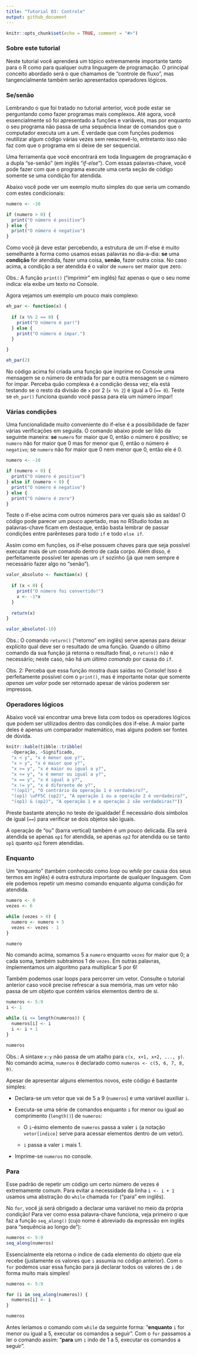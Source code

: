 ```yaml
---
title: "Tutorial 03: Controle"
output: github_document
---
```


```r
knitr::opts_chunk$set(echo = TRUE, comment = "#>")
```

### Sobre este tutorial

Neste tutorial você aprenderá um tópico extremamente importante tanto para o R
como para qualquer outra linguagem de programação. O principal conceito abordado
será o que chamamos de "controle de fluxo", mas tangencialmente também serão
apresentados operadores lógicos.

### Se/senão

Lembrando o que foi tratado no tutorial anterior, você pode estar se perguntando
como fazer programas mais complexos. Até agora, você essencialmente só foi
apresentado a funções e variáveis, mas por enquanto o seu programa não passa
de uma sequência linear de comandos que o computador executa um a um. É verdade
que com funções podemos reutilizar algum código várias vezes sem reescrevê-lo,
entretanto isso não faz com que o programa em si deixe de ser sequencial.

Uma ferramenta que você encontrará em toda linguagem de programação é a dupla
"se-senão" (em inglês "*if-else*"). Com essas palavras-chave, você pode fazer
com que o programa execute uma certa seção de código somente se uma condição
for atendida.

Abaixo você pode ver um exemplo muito simples do que seria um comando com estes
condicionais:

```r
numero <- -10

if (numero > 0) {
  print("O número é positivo")
} else {
  print("O número é negativo")
}
```

Como você já deve estar percebendo, a estrutura de um if-else é muito semelhante
à forma como usamos essas palavras no dia-a-dia: **se** uma **condição** for
atendida, fazer uma coisa, **senão**, fazer outra coisa. No caso acima, a condição
a ser atendida é o valor de `numero` ser maior que zero.

Obs.: A função `print()` ("imprimir" em inglês) faz apenas o que o seu nome
indica: ela exibe um texto no Console.

Agora vejamos um exemplo um pouco mais complexo:

```r
eh_par <- function(x) {
  
  if (x %% 2 == 0) {
    print("O número é par!")
  } else {
    print("O número é ímpar.")
  }

}

eh_par(2)
```

No código acima foi criada uma função que imprime no Console uma mensagem se o
número de entrada for par e outra mensagem se o número for ímpar. Perceba quão
complexa é a condição dessa vez; ela está testando se o resto da divisão de `x`
por 2 (`x %% 2`) é igual a 0 (`== 0`). Teste se `eh_par()` funciona quando você
passa para ela um número ímpar!

### Várias condições

Uma funcionalidade muito conveniente do if-else é a possibilidade de fazer
várias verificações em seguida. O comando abaixo pode ser lido da seguinte
maneira: **se** `numero` for maior que 0, então o número é positivo; se
`numero` não for maior que 0 mas for menor que 0, então o número é `negativo`;
se `numero` não for maior que 0 nem menor que 0, então ele é 0.

```r
numero <- -10

if (numero > 0) {
  print("O número é positivo")
} else if (numero < 0) {
  print("O número é negativo")
} else {
  print("O número é zero")
}
```

Teste o if-else acima com outros números para ver quais são as saídas! O código
pode parecer um pouco apertado, mas no RStudio todas as palavras-chave ficam em
destaque, então basta lembrar de passar condições entre parênteses para todo `if`
e todo `else if`.

Assim como em funções, os if-else possuem chaves para que seja possível
executar mais de um comando dentro de cada corpo. Além disso, é perfeitamente
possível ter apenas um `if` sozinho (já que nem sempre é necessário fazer algo
no "senão").

```r
valor_absoluto <- function(x) {
  
  if (x < 0) {
    print("O número foi convertido!")
    x <- -1*x
  }
  
  return(x)
}

valor_absoluto(-10)
```

Obs.: O comando `return()` ("retorno" em inglês) serve apenas para deixar
explícito qual deve ser o resultado de uma função. Quando o último comando
da sua função já retorna o resultado final, o `return()` não é necessário;
neste caso, não há um *último comando* por causa do `if`.

Obs. 2: Perceba que essa função mostra duas saídas no Console! Isso é
perfeitamente possível com o `print()`, mas é importante notar que somente
*apenas um valor* pode ser retornado apesar de vários poderem ser impressos.

### Operadores lógicos

Abaixo você vai encontrar uma breve lista com todos os operadores lógicos
que podem ser utilizados dentro das condições dos if-else. A maior parte deles
é apenas um comparador matemático, mas alguns podem ser fontes de dúvida.

```r
knitr::kable(tibble::tribble(
  ~Operação, ~Significado,
  "x < y", "x é menor que y?",
  "x > y", "x é maior que y?",
  "x >= y", "x é maior ou igual a y?",
  "x <= y", "x é menor ou igual a y?",
  "x == y", "x é igual a y?",
  "x != y", "x é diferente de y?",
  "!(op1)", "O contrário da operação 1 é verdadeiro?",
  "(op1) \uFF5C (op2)", "A operação 1 ou a operação 2 é verdadeira?",
  "(op1) & (op2)", "A operação 1 e a operação 2 são verdadeiras?"))
```

Preste bastante atenção no teste de igualdade! É necessário dois símbolos de
igual (`==`) para verificar se dois objetos são iguais.

A operação de "ou" (barra vertical) também é um pouco delicada. Ela será
atendida se apenas `op1` for atendida, se apenas `op2` for atendida ou se
tanto `op1` quanto `op2` forem atendidas.

### Enquanto

Um "enquanto" (também conhecido como *loop* ou *while* por causa dos seus termos
em inglês) é outra estrutura importante de qualquer linguagem. Com ele podemos
repetir um mesmo comando enquanto alguma condição for atendida.

```r
numero <- 0
vezes <- 6

while (vezes > 0) {
  numero <- numero + 5
  vezes <- vezes - 1
}

numero
```

No comando acima, somamos 5 a `numero` enquanto `vezes` for maior que 0; a cada
soma, também subtraímos 1 de `vezes`. Em outras palavras, implementamos um
algoritmo para multiplicar 5 por 6!

Também podemos usar loops para percorrer um vetor. Consulte o tutorial anterior
caso você precise refrescar a sua memória, mas um vetor não passa de um objeto
que contém vários elementos dentro de si.

```r
numeros <- 5:9
i <- 1

while (i <= length(numeros)) {
  numeros[i] <- i
  i <- i + 1
}

numeros
```

Obs.: A sintaxe `x:y` não passa de um atalho para `c(x, x+1, x+2, ..., y)`. No
comando acima, `numeros` é declarado como `numeros <- c(5, 6, 7, 8, 9)`.

Apesar de apresentar alguns elementos novos, este código é bastante simples:

- Declara-se um vetor que vai de 5 a 9 (`numeros`) e uma variável auxiliar `i`.

- Executa-se uma série de comandos enquanto `i` for menor ou igual ao comprimento
(`length()`) de `numeros`:

  - O `i`-ésimo elemento de `numeros` passa a valer `i` (a notação
  `vetor[indice]` serve para acessar elementos dentro de um vetor).
  
  - `i` passa a valer `i` mais 1.
  
- Imprime-se `numeros` no console.

### Para

Esse padrão de repetir um código um certo número de vezes é extremamente comum.
Para evitar a necessidade da linha `i <- i + 1` usamos uma abstração do
`while` chamada `for` ("para" em inglês).

No `for`, você já será obrigado a declarar uma variável no meio da própria
condição! Para ver como essa palavra-chave funciona, veja primeiro o que faz
a função `seq_along()` (cujo nome é abreviado da expressão em inglês para
"sequência ao longo de"):

```r
numeros <- 5:9
seq_along(numeros)
```

Essencialmente ela retorna o índice de cada elemento do objeto que ela recebe
(justamente os valores que `i` assumia no código anterior). Com o `for` podemos
usar essa função para já declarar todos os valores de `i` de forma muito mais
simples!

```r
numeros <- 5:9

for (i in seq_along(numeros)) {
  numeros[i] <- i
}

numeros
```

Antes leríamos o comando com `while` da seguinte forma: "**enquanto** `i` for
menor ou igual a 5, executar os comandos a seguir". Com o `for` passamos a ler
o comando assim: "**para** um `i` indo de 1 a 5, executar os comandos a seguir".
